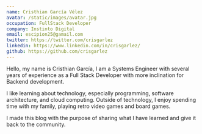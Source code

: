 ```yaml
---
name: Cristhian García Vélez
avatar: /static/images/avatar.jpg
occupation: FullStack Developer
company: Instinto Digital
email: escipion25@gamail.com
twitter: https://twitter.com/crisgarlez
linkedin: https://www.linkedin.com/in/crisgarlez/
github: https://github.com/crisgarlez
---
```


Hello, my name is Cristhian García, I am a Systems Engineer with several years of experience as a Full Stack Developer with more inclination for Backend development.

I like learning about technology, especially programming, software architecture, and cloud computing. Outside of technology, I enjoy spending time with my family, playing retro video games and board games.

I made this blog with the purpose of sharing what I have learned and give it back to the community.
